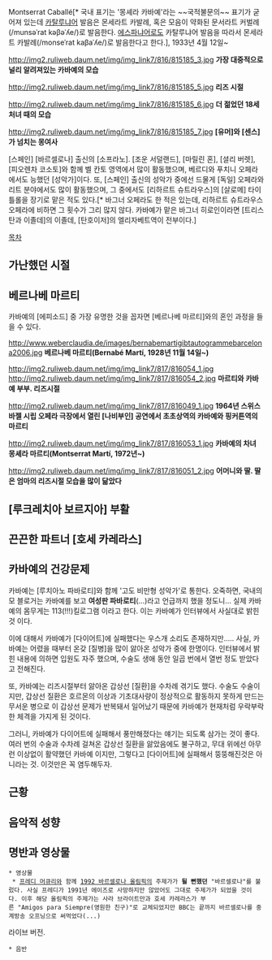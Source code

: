 Montserrat Caballé[* 국내 표기는 '몽셰라 카바예'라는 ~~국적불문의~~ 표기가 굳어져 있는데 [[카탈루냐어]] 발음은 몬세라트 카발례, 혹은 모음이 약화된 문서라트 커벌례(/munsəˈrat kəβəˈʎe/)로 발음한다. [[에스파냐어]]로도 카탈루냐어 발음을 따라서 몬세라트 카발례(/monseˈrat kaβaˈʎe/)로 발음한다고 한다.], 1933년 4월 12일~

http://img2.ruliweb.daum.net/img/img_link7/816/815185_3.jpg
'''가장 대중적으로 널리 알려져있는 카바예의 모습'''

http://img2.ruliweb.daum.net/img/img_link7/816/815185_5.jpg
'''리즈 시절'''

http://img2.ruliweb.daum.net/img/img_link7/816/815185_6.jpg
'''더 젊었던 18세 처녀 때의 모습'''

http://img2.ruliweb.daum.net/img/img_link7/816/815185_7.jpg
'''[유머]와 [센스]가 넘치는 몽여사'''

[스페인] [바르셀로나] 출신의 [소프라노]. [조운 서덜랜드], [마릴린 혼], [셜리 버렛], [피오렌차 코소토]와 함께 벨 칸토 영역에서 많이 활동했으며, 베르디와 푸치니 오페라에서도 능했던 [성악가]이다. 또, [스페인] 출신의 성악가 중에선 드물게 [독일] 오페라와 리트 분야에서도 많이 활동했으며, 그 중에서도 [리하르트 슈트라우스]의 [살로메] 타이틀롤을 장기로 맡은 적도 있다.[* 바그너 오페라도 한 적은 있는데, 리하르트 슈트라우스 오페라에 비하면 그 횟수가 그리 많지 않다. 카바예가 맡은 바그너 히로인이라면 [트리스탄과 이졸데]의 이졸데, [탄호이저]의 엘리자베트역이 전부이다.]

[[목차]]
== 가난했던 시절 ==

== 베르나베 마르티 ==
카바예의 [에피소드] 중 가장 유명한 것을 꼽자면 [베르나베 마르티]와의 혼인 과정을 들을 수 있다.

http://www.weberclaudia.de/images/bernabemartigibtautogrammebarcelona2006.jpg
'''베르나베 마르티(Bernabé Martí, 1928년 11월 14일~)'''

http://img2.ruliweb.daum.net/img/img_link7/817/816054_1.jpg
http://img2.ruliweb.daum.net/img/img_link7/817/816054_2.jpg
'''마르티와 카바예 부부. 리즈시절'''


http://img2.ruliweb.daum.net/img/img_link7/817/816049_1.jpg
'''1964년 스위스 바젤 시립 오페라 극장에서 열린 [나비부인] 공연에서 초초상역의 카바예와 핑커튼역의 마르티'''


http://img2.ruliweb.daum.net/img/img_link7/817/816053_1.jpg
'''카바예의 차녀 몽셰라 마르티(Montserrat Martí, 1972년~)'''


http://img2.ruliweb.daum.net/img/img_link7/817/816051_2.jpg
'''어머니와 딸. 딸은 엄마의 리즈시절 모습을 많이 닮았다'''



== [루크레치아 보르지아] 부활 ==

== 끈끈한 파트너 [호세 카레라스] ==

== 카바예의 건강문제 ==
카바예는 [루치아노 파바로티]와 함께 '고도 비만형 성악가'로 통한다. 오죽하면, 국내의 모 블로거는 카바예를 보고 '''여성판 파바로티'''(...)라고 언급까지 했을 정도니...
실제 카바예의 몸무게는 113(!!!)킬로그램 이라고 한다. 이는 카바예가 인터뷰에서 사실대로 밝힌 것 이다.

이에 대해서 카바예가 [다이어트]에 실패했다는 우스개 소리도 존재하지만.....
사실, 카바예는 어렸을 때부터 온갖 [질병]을 많이 앓아온 성악가 중에 한명이다. 인터뷰에서 밝힌 내용에 의하면 입원도 자주 했으며, 수술도 생애 동안 일곱 번에서 열번 정도 받았다고 전해진다.


또, 카바예는 리즈시절부터 앓아온 갑상선 [질환]을 수차례 겪기도 했다. 수술도 수술이지만, 갑상선 질환은 호르몬의 이상과 기초대사량이 정상적으로 활동하지 못하게 만드는 무서운 병으로 이 갑상선 문제가 반복돼서 일어났기 때문에 카바예가 현재처럼 우락부락한 체격을 가지게 된 것이다.

그러니, 카바예가 다이어트에 실패해서 풍만해졌다는 얘기는 되도록 삼가는 것이 좋다. 여러 번의 수술과 수차례 걸쳐온 갑상선 질환을 앓았음에도 불구하고, 무대 위에선 아무런 이상없이 활약했던 카바예 이지만, 그렇다고 [다이어트]에 실패해서 뚱뚱해진것은 아니라는 것. 이것만은 꼭 염두해두자.

== 근황 ==

== 음악적 성향 ==

== 명반과 영상물 ==
 * 영상물
  * [[프레디 머큐리]]와 함께 [[1992 바르셀로나 올림픽]]의 주제가가 '''될 뻔했던''' "바르셀로나"를 불렀다. 사실 프레디가 1991년 에이즈로 사망하지만 않았어도 그대로 주제가가 되었을 것이다. 이후 해당 올림픽의 주제가는 사라 브라이트만과 호세 카레라스가 부른 "Amigos para Siempre(영원한 친구)"로 교체되었지만 BBC는 끝까지 바르셀로나를 중계방송 오프닝으로 써먹었다(...)

{{{#!html
<object width="420" height="315"><param name="movie" value="http://www.youtube.com/v/FqhpUfkfODI?version=3&amp;hl=en_US"></param><param name="allowFullScreen" value="true"></param><param name="allowscriptaccess" value="always"></param><embed src="http://www.youtube.com/v/FqhpUfkfODI?version=3&amp;hl=en_US" type="application/x-shockwave-flash" width="420" height="315" allowscriptaccess="always" allowfullscreen="true"></embed></object>
}}}

라이브 버전.


 * 음반
